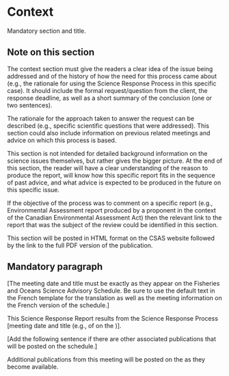 # Context

Mandatory section and title.

## Note on this section

The context section must give the readers a clear idea of the issue being addressed and of the history of how the need for this process came about (e.g., the rationale for using the Science Response Process in this specific case).
It should include the formal request/question from the client, the response deadline, as well as a short summary of the conclusion (one or two sentences).

The rationale for the approach taken to answer the request can be described (e.g., specific scientific questions that were addressed).
This section could also include information on previous related meetings and advice on which this process is based.

This section is not intended for detailed background information on the science issues themselves, but rather gives the bigger picture.
At the end of this section, the reader will have a clear understanding of the reason to produce the report, will know how this specific report fits in the sequence of past advice, and what advice is expected to be produced in the future on this specific issue.

If the objective of the process was to comment on a specific report (e.g., Environmental Assessment report produced by a proponent in the context of the Canadian Environmental Assessment Act) then the relevant link to the report that was the subject of the review could be identified in this section.

This section will be posted in HTML format on the CSAS website followed by the link to the full PDF version of the publication.

## Mandatory paragraph

[The meeting date and title must be exactly as they appear on the Fisheries and Oceans Science Advisory Schedule.
Be sure to use the default text in the French template for the translation as well as the meeting information on the French version of the schedule.]

This Science Response Report results from the Science Response Process [meeting date and title (e.g., of \rdMonth{} \rdYear{} on the \rdTitle{})].

[Add the following sentence if there are other associated publications that will be posted on the schedule.]

Additional publications from this meeting will be posted on the \href{http://www.isdm-gdsi.gc.ca/csas-sccs/applications/events-evenements/index-eng.asp}{DFO Science Advisory Schedule} as they become available.

